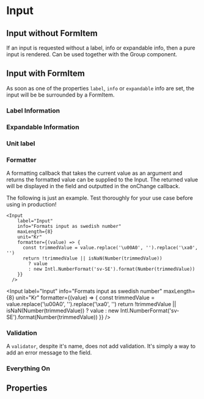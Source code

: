 

<Meta of={InputStories} />

# Input

## Input without FormItem

If an input is requested without a label, info or expandable info, then a pure input is rendered. Can be used together with the Group component.

<Canvas of={InputStories.Default} />

## Input with FormItem

As soon as one of the properties `label`, `info` or `expandable` info are set, the input will be be surrounded by a FormItem.

### Label Information

<Canvas of={InputStories.WithFormInfo} />

### Expandable Information

<Canvas of={InputStories.WithExpandableInfo} />

### Unit label

<Canvas of={InputStories.UnitLabel} />

### Formatter

A formatting callback that takes the current value as an argument and returns the formatted value can be supplied to the Input.
The returned value will be displayed in the field and outputted in the onChange callback.

The following is just an example. Test thoroughly for your use case before using in production!

```tsx
<Input
    label="Input"
    info="Formats input as swedish number"
    maxLength={8}
    unit="Kr"
    formatter={(value) => {
      const trimmedValue = value.replace('\u00A0', '').replace('\xa0', '')
      return !trimmedValue || isNaN(Number(trimmedValue))
        ? value
        : new Intl.NumberFormat('sv-SE').format(Number(trimmedValue))
    }}
  />
```
<Input
    label="Input"
    info="Formats input as swedish number"
    maxLength={8}
    unit="Kr"
    formatter={(value) => {
      const trimmedValue = value.replace('\u00A0', '').replace('\xa0', '')
      return !trimmedValue || isNaN(Number(trimmedValue))
        ? value
        : new Intl.NumberFormat('sv-SE').format(Number(trimmedValue))
    }}
  />

### Validation

A `validator`, despite it's name, does not add validation. It's simply a way to add an error message to the field.


<Canvas of={InputStories.Validator} />


### Everything On

<Canvas of={InputStories.Everything} />

## Properties

<Controls />
